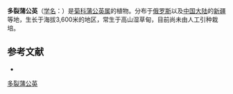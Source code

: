 {{Speciesbox
| name = 多裂蒲公英
| status = 
| status_system = 
| image =
| genus = Taraxacum
| species = dissectum
| authority = (Ledeb.) Ledeb.
}}

'''多裂蒲公英'''（[[学名|学名]]：{{lang|la|''Taraxacum dissectum''}}）是[[菊科|菊科]][[蒲公英属|蒲公英属]]的植物。分布于[[俄罗斯|俄罗斯]]以及[[中国大陆|中国大陆]]的[[新疆|新疆]]等地，生长于海拔3,600米的地区，常生于高山湿草甸，目前尚未由人工引种栽培。

== 参考文献 ==
<div class="references-small">
* {{cite web| url =http://www.bioinfo.cn/db05/KmzwSpecies.php?action=view&id=5042| title =多裂蒲公英| work =《中国高等植物数据库全库》| publisher =中国科学院微生物研究所| author =昆明植物研究所| accessdate =2009-02-25| deadurl =yes| archiveurl =https://web.archive.org/web/20160305055536/http://www.bioinfo.cn/db05/KmzwSpecies.php?action=view&id=5042| archivedate =2016-03-05}}
</div>
{{Taxonbar|from=Q10933134}}

[[Category:蒲公英属|多裂蒲公英]]


{{植物小作品}}